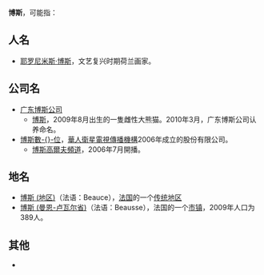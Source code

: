 '''博斯'''，可能指：
==人名==
*[[耶罗尼米斯·博斯|耶罗尼米斯·博斯]]，文艺复兴时期荷兰画家。

==公司名==
*[[广东博斯公司|广东博斯公司]]
**[[博斯|博斯]]，2009年8月出生的一隻雌性大熊猫。2010年3月，广东博斯公司认养命名。
*[[博斯數位|博斯數-{}-位]]，[[華人衛星電視傳播機構|華人衛星電視傳播機構]]2006年成立的股份有限公司。
**[[博斯高爾夫頻道|博斯高爾夫頻道]]，2006年7月開播。

==地名==
*[[博斯_(地区)|博斯 (地区)]]（法语：Beauce），[[法国传统地区|法国]]的一个[[法国传统地区|传统地区]]
*[[博斯_(曼恩-卢瓦尔省)|博斯 (曼恩-卢瓦尔省)]]（法语：Beausse），法国的一个[[市镇_(法国)|市镇]]，2009年人口为389人。

==其他==
*{{lookfrom|博斯}}

{{Disambig|cat=二字消歧义}}